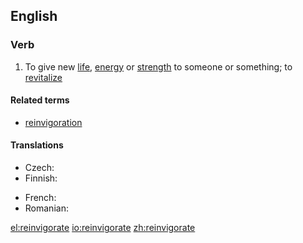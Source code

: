 ==English==

===Verb===
{{en-verb|reinvigorat|ing}}

# To give new [[life]], [[energy]] or [[strength]] to someone or something; to [[revitalize]]

====Related terms====
* [[reinvigoration]]

====Translations====
{{trans-top|to give new energy or strength}}
* Czech: {{t-|cs|oživit}}
* Finnish: {{t-|fi|virkistää}}
{{trans-mid}}
* French: {{t|fr|revigorer}}
* Romanian: {{t|ro|revigora}}
{{trans-bottom}}

[[el:reinvigorate]]
[[io:reinvigorate]]
[[zh:reinvigorate]]